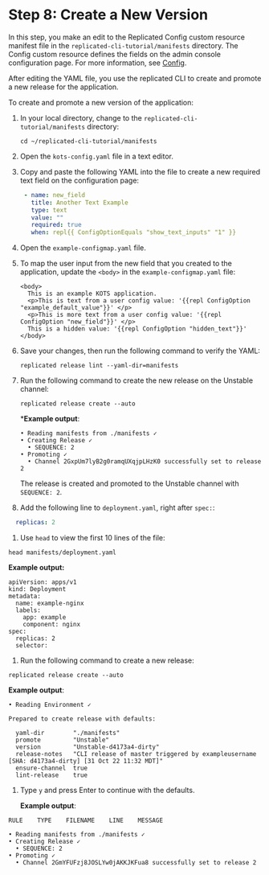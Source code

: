 # Step 8: Create a New Version

In this step, you make an edit to the Replicated Config custom resource manifest file in the `replicated-cli-tutorial/manifests` directory. The Config custom resource defines the fields on the admin console configuration page. For more information, see [Config](/reference/custom-resource-config).

After editing the YAML file, you use the replicated CLI to create and promote a new release for the application.

To create and promote a new version of the application:

1. In your local directory, change to the `replicated-cli-tutorial/manifests` directory:

   ```
   cd ~/replicated-cli-tutorial/manifests
   ```

1. Open the `kots-config.yaml` file in a text editor.

1. Copy and paste the following YAML into the file to create a new required text field on the configuration page:

   ```yaml
    - name: new_field
      title: Another Text Example
      type: text
      value: ""
      required: true
      when: repl{{ ConfigOptionEquals "show_text_inputs" "1" }}
   ```

1. Open the `example-configmap.yaml` file.

1. To map the user input from the new field that you created to the application, update the `<body>` in the `example-configmap.yaml` file:

   ```
   <body>
     This is an example KOTS application.
     <p>This is text from a user config value: '{{repl ConfigOption "example_default_value"}}' </p>
     <p>This is more text from a user config value: '{{repl ConfigOption "new_field"}}' </p>
     This is a hidden value: '{{repl ConfigOption "hidden_text"}}'
   </body>
   ```

1. Save your changes, then run the following command to verify the YAML:

   ```
   replicated release lint --yaml-dir=manifests
   ```

1. Run the following command to create the new release on the Unstable channel:

   ```
   replicated release create --auto
   ```

   ***Example output**:

   ```
   • Reading manifests from ./manifests ✓
   • Creating Release ✓
     • SEQUENCE: 2
   • Promoting ✓
     • Channel 2GxpUm7lyB2g0ramqUXqjpLHzK0 successfully set to release 2
   ```

   The release is created and promoted to the Unstable channel with `SEQUENCE: 2`.

1. Add the following line to `deployment.yaml`, right after `spec:`:

  ```yaml
    replicas: 2
  ```

1. Use `head` to view the first 10 lines of the file:

  ```
  head manifests/deployment.yaml
  ```

  **Example output:**

  ```
  apiVersion: apps/v1
  kind: Deployment
  metadata:
    name: example-nginx
    labels:
      app: example
      component: nginx
  spec:
    replicas: 2
    selector:
  ```

1. Run the following command to create a new release:

  ```
  replicated release create --auto
  ```
  **Example output**:

  ```
  • Reading Environment ✓

  Prepared to create release with defaults:

    yaml-dir        "./manifests"
    promote         "Unstable"
    version         "Unstable-d4173a4-dirty"
    release-notes   "CLI release of master triggered by exampleusername [SHA: d4173a4-dirty] [31 Oct 22 11:32 MDT]"
    ensure-channel  true
    lint-release    true
  ```
1. Type `y` and press Enter to continue with the defaults.

   **Example output**:

  ```
  RULE    TYPE    FILENAME    LINE    MESSAGE

  • Reading manifests from ./manifests ✓
  • Creating Release ✓
    • SEQUENCE: 2
  • Promoting ✓
    • Channel 2GmYFUFzj8JOSLYw0jAKKJKFua8 successfully set to release 2
  ```
